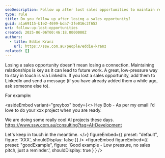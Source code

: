 ```yaml
---
seoDescription: Follow up after lost sales opportunities to maintain relationships, gather feedback, and convert prospects into future clients. Learn best practices for post-rejection communication.
type: rule
title: Do you follow up after losing a sales opportunity?
guid: a1a69115-b1e2-4699-bda7-3fe016c2f652
uri: follow-up-lost-opportunities
created: 2025-06-06T00:46:18.0000000Z
authors:
  - title: Eddie Kranz
    url: https://ssw.com.au/people/eddie-kranz
related: []
---
```


Losing a sales opportunity doesn't mean losing a connection. Maintaining relationships is key as it can lead to future work. A great, low-pressure way to stay in touch is via LinkedIn.
If you lost a sales opportunity, add them to LinkedIn and send a message (if you have already added them a while ago, ask someone else to).

For example:

<asideEmbed
  variant="greybox"
  body={<>
    Hey Bob - As per my email I'd love to do your xxx project when you are ready.

We are doing some really cool AI projects these days.
<https://www.ssw.com.au/consulting?tag=AI-Development>

Let's keep in touch in the meantime.
  </>}
  figureEmbed={{
    preset: "default",
    figure: 'XXX',
    shouldDisplay: false
  }}
/>
<figureEmbed figureEmbed={{
  preset: "goodExample",
  figure: 'Good example - Low pressure, no sales pitch, just a reminder.',
  shouldDisplay: true
} } />
